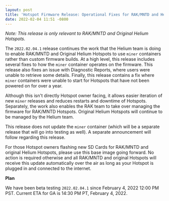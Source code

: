 ```yaml
---
layout: post
title: 'Hotspot Firmware Release: Operational Fixes for RAK/MNTD and Helium Hotspots'
date: 2022-02-04 11:51 -0800
---
```


_Note: This release is only relevant to RAK/MNTD and Original Helium Hotspots._

<!--truncate-->

The `2022.02.04.1` release continues the work that the Helium team is doing to enable RAK/MNTD and
Original Helium Hotspots to use `miner` containers rather than custom firmware builds. At a high
level, this release includes several fixes to how the `miner` container operates on the firmware.
This release also fixes an issue with Diagnostic Reports, where users were unable to retrieve some
details. Finally, this release contains a fix where `miner` containers were unable to start for
Hotspots that have not been powered on for over a year.

Although this isn't directly Hotspot owner facing, it allows easier iteration of new `miner`
releases and reduces restarts and downtime of Hotspots. Separately, the work also enables the RAK
team to take over managing the firmware for RAK/MNTD Hotspots. Original Helium Hotspots will
continue to be managed by the Helium team.

This release does not update the `miner` container (which will be a separate release that will go
into testing as well). A separate announcement will follow regarding this release.

For those Hotspot owners flashing new SD Cards for RAK/MNTD and original Helium Hotspots, please use
this base image going forward. No action is required otherwise and all RAK/MNTD and original
Hotspots will receive this update automatically over the air as long as your Hotspot is plugged in
and connected to the internet.

**Plan**

We have been beta testing `2022.02.04.1` since February 4, 2022 12:00 PM PST. Current ETA for GA is
14:30 PM PT, February 4, 2022.
